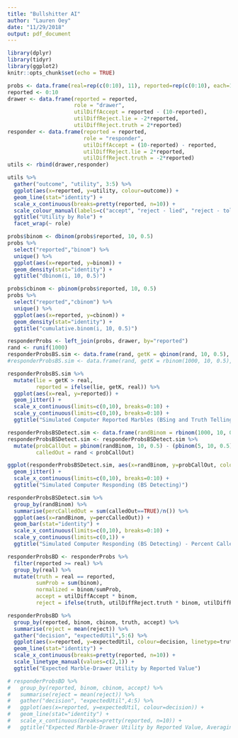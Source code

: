 ```yaml
---
title: "Bullshitter AI"
author: "Lauren Oey"
date: "11/29/2018"
output: pdf_document
---
```


```r
library(dplyr)
library(tidyr)
library(ggplot2)
knitr::opts_chunk$set(echo = TRUE)

probs <- data.frame(real=rep(c(0:10), 11), reported=rep(c(0:10), each=11))
reported <- 0:10
drawer <- data.frame(reported = reported,
                     role = "drawer",
                     utilDiffAccept = reported - (10-reported),
                     utilDiffReject.lie = -2*reported,
                     utilDiffReject.truth = 2*reported)
responder <- data.frame(reported = reported,
                        role = "responder",
                        utilDiffAccept = (10-reported) - reported,
                        utilDiffReject.lie = 2*reported,
                        utilDiffReject.truth = -2*reported)
utils <- rbind(drawer,responder)
```

```r
utils %>%
  gather("outcome", "utility", 3:5) %>%
  ggplot(aes(x=reported, y=utility, colour=outcome)) +
  geom_line(stat="identity") +
  scale_x_continuous(breaks=pretty(reported, n=10)) +
  scale_colour_manual(labels=c("accept", "reject - lied", "reject - told truth"), values=c("green", "deepskyblue4", "deepskyblue")) +
  ggtitle("Utility by Role") +
  facet_wrap(~ role)
```

```r
probs$binom <- dbinom(probs$reported, 10, 0.5)
probs %>%
  select("reported","binom") %>%
  unique() %>%
  ggplot(aes(x=reported, y=binom)) +
  geom_density(stat="identity") +
  ggtitle("dbinom(i, 10, 0.5)")
```

```r
probs$cbinom <- pbinom(probs$reported, 10, 0.5)
probs %>%
  select("reported","cbinom") %>%
  unique() %>%
  ggplot(aes(x=reported, y=cbinom)) +
  geom_density(stat="identity") +
  ggtitle("cumulative.binom(i, 10, 0.5)")
```

```r
responderProbs <- left_join(probs, drawer, by="reported")
rand <- runif(1000)
responderProbsBS.sim <- data.frame(rand, getK = qbinom(rand, 10, 0.5), real=rbinom(1000, 10, 0.5))
#responderProbsBS.sim <- data.frame(rand, getK = rbinom(1000, 10, 0.5), real=rbinom(1000, 10, 0.5))

responderProbsBS.sim %>%
  mutate(lie = getK > real,
         reported = ifelse(lie, getK, real)) %>%
  ggplot(aes(x=real, y=reported)) +
  geom_jitter() +
  scale_x_continuous(limits=c(0,10), breaks=0:10) +
  scale_y_continuous(limits=c(0,10), breaks=0:10) +
  ggtitle("Simulated Computer Reported Marbles (BSing and Truth Telling)")
```

```r
responderProbsBSDetect.sim <- data.frame(randBinom = rbinom(1000, 10, 0.5), rand = runif(1000))
responderProbsBSDetect.sim <- responderProbsBSDetect.sim %>%
  mutate(probCallOut = pbinom(randBinom, 10, 0.5) - (pbinom(5, 10, 0.5)-.5),
         calledOut = rand < probCallOut)

ggplot(responderProbsBSDetect.sim, aes(x=randBinom, y=probCallOut, colour=calledOut)) +
  geom_jitter() +
  scale_x_continuous(limits=c(0,10), breaks=0:10) +
  ggtitle("Simulated Computer Responding (BS Detecting)")

responderProbsBSDetect.sim %>%
  group_by(randBinom) %>%
  summarise(percCalledOut = sum(calledOut==TRUE)/n()) %>%
  ggplot(aes(x=randBinom, y=percCalledOut)) +
  geom_bar(stat="identity") +
  scale_x_continuous(limits=c(0,10), breaks=0:10) +
  scale_y_continuous(limits=c(0,1)) +
  ggtitle("Simulated Computer Responding (BS Detecting) - Percent Called Out")
```

```r
responderProbsBD <- responderProbs %>%
  filter(reported >= real) %>%
  group_by(real) %>%
  mutate(truth = real == reported,
         sumProb = sum(binom),
         normalized = binom/sumProb,
         accept = utilDiffAccept * binom,
         reject = ifelse(truth, utilDiffReject.truth * binom, utilDiffReject.lie * binom))

responderProbsBD %>%
  group_by(reported, binom, cbinom, truth, accept) %>%
  summarise(reject = mean(reject)) %>%
  gather("decision", "expectedUtil",5:6) %>%
  ggplot(aes(x=reported, y=expectedUtil, colour=decision, linetype=truth)) +
  geom_line(stat="identity") +
  scale_x_continuous(breaks=pretty(reported, n=10)) +
  scale_linetype_manual(values=c(2,1)) +
  ggtitle("Expected Marble-Drawer Utility by Reported Value")

# responderProbsBD %>%
#   group_by(reported, binom, cbinom, accept) %>%
#   summarise(reject = mean(reject)) %>%
#   gather("decision", "expectedUtil",4:5) %>%
#   ggplot(aes(x=reported, y=expectedUtil, colour=decision)) +  
#   geom_line(stat="identity") +
#   scale_x_continuous(breaks=pretty(reported, n=10)) +
#   ggtitle("Expected Marble-Drawer Utility by Reported Value, Averaging Truths + Lies")
```


